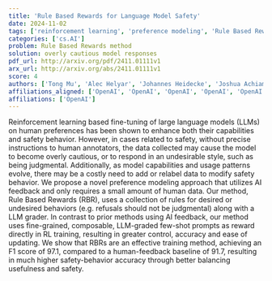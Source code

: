 ```yaml
---
title: 'Rule Based Rewards for Language Model Safety'
date: 2024-11-02
tags: ['reinforcement learning', 'preference modeling', 'Rule Based Rewards', 'training method', 'human preferences', 'large language models', 'safety-behavior accuracy', 'AI feedback', 'safety behavior', 'LLM grader', 'human data', 'few-shot prompts']
categories: ['cs.AI']
problem: Rule Based Rewards method
solution: overly cautious model responses
pdf_url: http://arxiv.org/pdf/2411.01111v1
arx_url: http://arxiv.org/abs/2411.01111v1
score: 4
authors: ['Tong Mu', 'Alec Helyar', 'Johannes Heidecke', 'Joshua Achiam', 'Andrea Vallone', 'Ian Kivlichan', 'Molly Lin', 'Alex Beutel', 'John Schulman', 'Lilian Weng']
affiliations_aligned: ['OpenAI', 'OpenAI', 'OpenAI', 'OpenAI', 'OpenAI', 'OpenAI', 'OpenAI', 'OpenAI', 'OpenAI', 'OpenAI']
affiliations: ['OpenAI']
---
```



Reinforcement learning based fine-tuning of large language models (LLMs) on human preferences has been shown to enhance both their capabilities and safety behavior. However, in cases related to safety, without precise instructions to human annotators, the data collected may cause the model to become overly cautious, or to respond in an undesirable style, such as being judgmental. Additionally, as model capabilities and usage patterns evolve, there may be a costly need to add or relabel data to modify safety behavior. We propose a novel preference modeling approach that utilizes AI feedback and only requires a small amount of human data. Our method, Rule Based Rewards (RBR), uses a collection of rules for desired or undesired behaviors (e.g. refusals should not be judgmental) along with a LLM grader. In contrast to prior methods using AI feedback, our method uses fine-grained, composable, LLM-graded few-shot prompts as reward directly in RL training, resulting in greater control, accuracy and ease of updating. We show that RBRs are an effective training method, achieving an F1 score of 97.1, compared to a human-feedback baseline of 91.7, resulting in much higher safety-behavior accuracy through better balancing usefulness and safety.